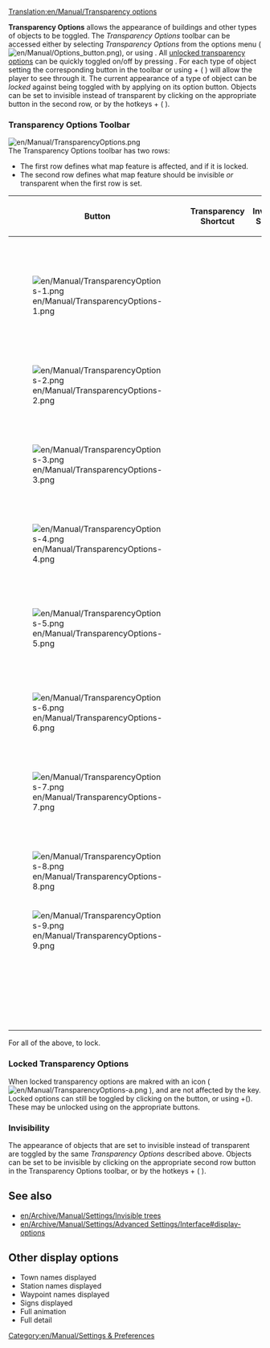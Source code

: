 [[Translation:en/Manual/Transparency options]]
{{en/Manual/Navigation}}

'''Transparency Options''' allows the appearance of buildings and other types of objects to be toggled. The ''Transparency Options'' toolbar can be accessed either by selecting ''Transparency Options'' from the options menu ([[File:en/Manual/Options button.png]]), or using {{en/Keypress|ctrl|X}}. All [[en/Manual/Transparency options#locked-transparency-options|unlocked transparency options]] can be quickly toggled on/off by pressing {{en/Keypress|X}}. 
For each type of object setting the corresponding button in the toolbar or using {{en/Keypress|ctrl}} + ( {{en/Keypress|1|9|6=&nbsp;to&nbsp;}} ) will allow the player to see through it. The current appearance of a type of object can be ''locked'' against being toggled with {{en/Keypress|X}} by applying {{en/Keypress|ctrl|click}} on its option button. Objects can be set to invisible instead of transparent by clicking on the appropriate button in the second row, or by the hotkeys {{en/Keypress|shift|ctrl}} + ( {{en/Keypress|1|9||||&nbsp;to&nbsp;}} ).

===Transparency Options Toolbar===
[[File:en/Manual/TransparencyOptions.png]]<br>
The Transparency Options toolbar has two rows:
*The first row defines what map feature is affected, and if it is locked.
*The second row defines what map feature should be invisible ''or'' transparent when the first row is set.

{| {{en/Wikitable}}
|- style="background:#efefef"
!width='''46'''|Button
!Transparency Shortcut
!Invisibility Shortcut
!Description
|-
|[[File:en/Manual/TransparencyOptions-1.png]]
|{{en/Keypress|ctrl|1|6=&#32;+&#32;}}
|{{en/Keypress|shift|ctrl|1}}
|Toggle transparency for station signs. (appears as 'Transparent station signs' in options menu)
|-
|[[File:en/Manual/TransparencyOptions-2.png]]
|{{en/Keypress|ctrl|2|6=&#32;+&#32;}}
|{{en/Keypress|shift|ctrl|2}}
|Toggle transparency for trees.
|-
|[[File:en/Manual/TransparencyOptions-3.png]]
|{{en/Keypress|ctrl|3|6=&#32;+&#32;}}
|{{en/Keypress|shift|ctrl|3}}
|Toggle transparency for houses. (appears as 'Transparent buildings' in options menu)
|-
|[[File:en/Manual/TransparencyOptions-4.png]]
|{{en/Keypress|ctrl|4|6=&#32;+&#32;}}
|{{en/Keypress|shift|ctrl|4}}
|Toggle transparency for industries.
|-
|[[File:en/Manual/TransparencyOptions-5.png]]
|{{en/Keypress|ctrl|5|6=&#32;+&#32;}}
|{{en/Keypress|shift|ctrl|5}}
|Toggle transparency for buildings of road and railroad lines, like stations, depots and waypoints.
|-
|[[File:en/Manual/TransparencyOptions-6.png]]
|{{en/Keypress|ctrl|6|6=&#32;+&#32;}}
|{{en/Keypress|shift|ctrl|6}}
|Toggle transparency for bridges.
|-
|[[File:en/Manual/TransparencyOptions-7.png]]
|{{en/Keypress|ctrl|7|6=&#32;+&#32;}}
|{{en/Keypress|shift|ctrl|7}}
|Toggle transparency for structures like lighthouses and antennas.
|-
|[[File:en/Manual/TransparencyOptions-8.png]]
|{{en/Keypress|ctrl|8|6=&#32;+&#32;}}
|{{en/Keypress|shift|ctrl|8}}
|Toggle transparency for catenary.
|-
|[[File:en/Manual/TransparencyOptions-9.png]]
|{{en/Keypress|ctrl|9|6=&#32;+&#32;}}
|{{en/Keypress|shift|ctrl|9}}
|Toggle transparency for loading indicators.
|-
|
|{{en/Keypress|X}}
|
|Toggle transparency if unlocked for all of the above.
|}
For all of the above, {{en/Keypress|ctrl|click}} to lock.

===Locked Transparency Options===
When locked transparency options are makred with an icon ( [[File:en/Manual/TransparencyOptions-a.png]] ), and are not affected by the {{en/Keypress|X}} key. Locked options can still be toggled by clicking on the button, or using {{en/Keypress|ctrl}}+({{en/Keypress|1|9|6=&nbsp;to&nbsp;}}). These may be unlocked using {{en/Keypress|ctrl|click}} on the appropriate buttons.

===Invisibility===
The appearance of objects that are set to invisible instead of transparent are toggled by the same ''Transparency Options'' described above. Objects can be set to be invisible by clicking on the appropriate second row button in the Transparency Options toolbar, or by the hotkeys {{en/Keypress|shift|ctrl}} + ( {{en/Keypress|1|9|6=&nbsp;to&nbsp;}} ).

{{en/Note|The in game description refers to the primary set (first row) of options as toggling ''transparency''. <br \>
This can be confusing as setting the corresponding secondary (second row) option substitutes ''invisibility'' for effect. It would be accuracte to say that the primary set of options always toggles ''opacity'', and the secondary set toggles the degree of transparancy.<br \>opacity &or; { transparency &or; invisibility }<br \> For consistency the in-game language is preferred.}}

==See also==
*[[en/Archive/Manual/Settings/Invisible trees]]
*[[en/Archive/Manual/Settings/Advanced Settings/Interface#display-options]]

==Other display options==
{{en/Expand|}}
<!-- needs to be moved into own article? -->
*Town names displayed
*Station names displayed
*Waypoint names displayed
*Signs displayed
*Full animation
*Full detail

[[Category:en/Manual/Settings & Preferences]]